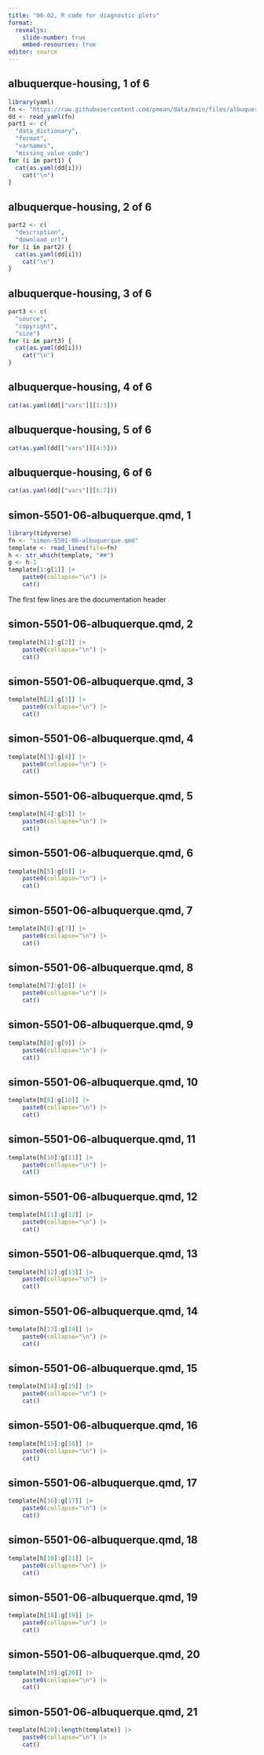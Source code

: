 ```yaml
---
title: "06-02, R code for diagnostic plots"
format: 
  revealjs:
    slide-number: true
    embed-resources: true
editor: source
---
```


## albuquerque-housing, 1 of 6

```r
library(yaml)
fn <- "https://raw.githubusercontent.com/pmean/data/main/files/albuquerque-housing.yaml"
dd <- read_yaml(fn)
part1 <- c(
  "data_dictionary",
  "format",
  "varnames",
  "missing_value_code")
for (i in part1) {
  cat(as.yaml(dd[i]))
	cat("\n")
}
```

## albuquerque-housing, 2 of 6

```r
part2 <- c(
  "description",
  "download_url")
for (i in part2) {
  cat(as.yaml(dd[i]))
	cat("\n")
}
```

## albuquerque-housing, 3 of 6

```r
part3 <- c(
  "source",
  "copyright",
  "size")
for (i in part3) {
  cat(as.yaml(dd[i]))
	cat("\n")
}
```

## albuquerque-housing, 4 of 6

```r
cat(as.yaml(dd[["vars"]][1:3]))
```

## albuquerque-housing, 5 of 6

```r
cat(as.yaml(dd[["vars"]][4:5]))
```

## albuquerque-housing, 6 of 6

```r
cat(as.yaml(dd[["vars"]][6:7]))
```

## simon-5501-06-albuquerque.qmd, 1

```r
library(tidyverse)
fn <- "simon-5501-06-albuquerque.qmd"
template <- read_lines(file=fn)
h <- str_which(template, "##")
g <- h-1
template[1:g[1]] |>
	paste0(collapse="\n") |>
	cat()
```

:::notes
The first few lines are the documentation header
:::

## simon-5501-06-albuquerque.qmd, 2

```r
template[h[1]:g[2]] |>
	paste0(collapse="\n") |>
	cat()
```

## simon-5501-06-albuquerque.qmd, 3

```r
template[h[2]:g[3]] |>
	paste0(collapse="\n") |>
	cat()
```

## simon-5501-06-albuquerque.qmd, 4

```r
template[h[3]:g[4]] |>
	paste0(collapse="\n") |>
	cat()
```

## simon-5501-06-albuquerque.qmd, 5

```r
template[h[4]:g[5]] |>
	paste0(collapse="\n") |>
	cat()
```

## simon-5501-06-albuquerque.qmd, 6

```r
template[h[5]:g[6]] |>
	paste0(collapse="\n") |>
	cat()
```

## simon-5501-06-albuquerque.qmd, 7

```r
template[h[6]:g[7]] |>
	paste0(collapse="\n") |>
	cat()
```

## simon-5501-06-albuquerque.qmd, 8

```r
template[h[7]:g[8]] |>
	paste0(collapse="\n") |>
	cat()
```

## simon-5501-06-albuquerque.qmd, 9

```r
template[h[8]:g[9]] |>
	paste0(collapse="\n") |>
	cat()
```

## simon-5501-06-albuquerque.qmd, 10

```r
template[h[9]:g[10]] |>
	paste0(collapse="\n") |>
	cat()
```

## simon-5501-06-albuquerque.qmd, 11

```r
template[h[10]:g[11]] |>
	paste0(collapse="\n") |>
	cat()
```

## simon-5501-06-albuquerque.qmd, 12

```r
template[h[11]:g[12]] |>
	paste0(collapse="\n") |>
	cat()
```

## simon-5501-06-albuquerque.qmd, 13

```r
template[h[12]:g[13]] |>
	paste0(collapse="\n") |>
	cat()
```

## simon-5501-06-albuquerque.qmd, 14

```r
template[h[13]:g[14]] |>
	paste0(collapse="\n") |>
	cat()
```

## simon-5501-06-albuquerque.qmd, 15

```r
template[h[14]:g[15]] |>
	paste0(collapse="\n") |>
	cat()
```

## simon-5501-06-albuquerque.qmd, 16

```r
template[h[15]:g[16]] |>
	paste0(collapse="\n") |>
	cat()
```

## simon-5501-06-albuquerque.qmd, 17

```r
template[h[16]:g[17]] |>
	paste0(collapse="\n") |>
	cat()
```

## simon-5501-06-albuquerque.qmd, 18

```r
template[h[10]:g[11]] |>
	paste0(collapse="\n") |>
	cat()
```

## simon-5501-06-albuquerque.qmd, 19

```r
template[h[18]:g[19]] |>
	paste0(collapse="\n") |>
	cat()
```

## simon-5501-06-albuquerque.qmd, 20

```r
template[h[19]:g[20]] |>
	paste0(collapse="\n") |>
	cat()
```

## simon-5501-06-albuquerque.qmd, 21

```r
template[h[20]:length(template)] |>
	paste0(collapse="\n") |>
	cat()
```

